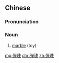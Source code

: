 {{also|弹珠}}
==Chinese==
{{zh-forms|s=弹珠}}
{{wikipedia|lang=zh}}

===Pronunciation===
{{zh-pron
|m=dànzhū
|c=daan6 zyu1,daan6-2 zyu1
|cat=n
}}

===Noun===
{{zh-noun}}

# [[marble]] (toy)

[[mg:彈珠]]
[[chr:彈珠]]
[[zh:彈珠]]